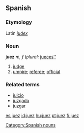 ==Spanish==
===Etymology===
Latin ''[[iudex]]''
===Noun===
'''juez''' ''m, f'' (''plural:'' [[jueces'']]

# [[judge]]
# [[umpire]]; [[referee]]; [[official]]

===Related terms===
*[[juicio]]
*[[juzgado]]
*[[juzgar]]

[[Category:Spanish nouns]]

[[es:juez]]
[[id:juez]]
[[hu:juez]]
[[pt:juez]]
[[fi:juez]]